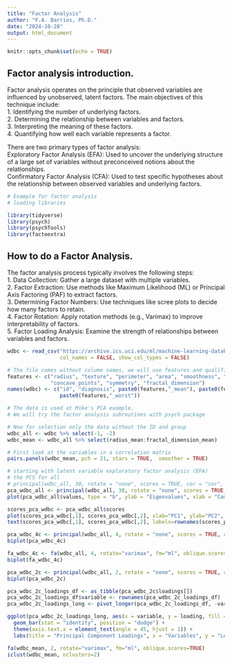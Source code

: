 ```yaml
---
title: "Factor Analysis"
author: "F.A. Barrios, Ph.D."
date: "2024-10-28"
output: html_document
---
```


```r
knitr::opts_chunk$set(echo = TRUE)
```

## Factor analysis introduction. 

Factor analysis operates on the principle that observed variables are influenced by unobserved, latent factors. The main objectives of this technique include:  
	1.	Identifying the number of underlying factors.  
	2.	Determining the relationship between variables and factors.  
	3.	Interpreting the meaning of these factors.  
	4.	Quantifying how well each variable represents a factor.  

There are two primary types of factor analysis:  
Exploratory Factor Analysis (EFA): Used to uncover the underlying structure of a large set of variables without preconceived notions about the relationships.  
Confirmatory Factor Analysis (CFA): Used to test specific hypotheses about the relationship between observed variables and underlying factors.  

```r
# Example for factor analysis
# loading libraries

library(tidyverse)
library(psych)
library(psychTools)
library(factoextra)
```

## How to do a Factor Analysis. 

The factor analysis process typically involves the following steps:  
	1.	Data Collection: Gather a large dataset with multiple variables.  
	2.	Factor Extraction: Use methods like Maximum Likelihood (ML) or Principal Axis Factoring (PAF) to extract factors.  
	3.	Determining Factor Numbers: Use techniques like scree plots to decide how many factors to retain.  
	4.	Factor Rotation: Apply rotation methods (e.g., Varimax) to improve interpretability of factors.  
	5.	Factor Loading Analysis: Examine the strength of relationships between variables and factors.  

```r
wdbc <- read_csv("https://archive.ics.uci.edu/ml/machine-learning-databases/breast-cancer-wisconsin/wdbc.data",
                 col_names = FALSE, show_col_types = FALSE)

# The file comes without colume names, we will use features and qualifications.
features <- c("radius", "texture", "perimeter", "area", "smoothness", "compactness", "concavity", 
              "concave_points", "symmetry", "fractal_dimension")
names(wdbc) <- c("id", "diagnosis", paste0(features,"_mean"), paste0(features,"_se"),
                 paste0(features,"_worst"))

# The data is used at Mike's PCA example.
# We will try the factor analysis subroutines with psych package

# Now for selection only the data without the ID and group
wdbc_all <- wdbc %>% select(-1, -2)
wdbc_mean <- wdbc_all %>% select(radius_mean:fractal_dimension_mean)

# First look at the variables in a correlation matrix
pairs.panels(wdbc_mean, pch = 21, stars = TRUE,  smoother = TRUE)

# starting with latent variable exploratory factor analysis (EFA)
# the PCS for all
# principal(wdbc_all, 30, rotate = "none", scores = TRUE, cor = "cor", method = "regression")
pca_wdbc_all <- principal(wdbc_all, 30, rotate = "none", scores = TRUE, use ="pairwise", cor = "cor", covar = TRUE, method = "regression")
plot(pca_wdbc_all$values, type = "b", ylab = "Eigenvalues", xlab = "Component Number")

scores_pca_wdbc <- pca_wdbc_all$scores
plot(scores_pca_wdbc[,1], scores_pca_wdbc[,2], xlab="PC1", ylab="PC2", main="Principal Components")
text(scores_pca_wdbc[,1], scores_pca_wdbc[,2], labels=rownames(scores_pca_wdbc), cex=0.7)

pca_wdbc_4c <- principal(wdbc_all, 4, rotate = "none", scores = TRUE, cor = "cor", method = "regression")
biplot(pca_wdbc_4c)

fa_wdbc_4c <- fa(wdbc_all, 4, rotate="varimax", fm="ml", oblique.scores=TRUE)
biplot(fa_wdbc_4c)

pca_wdbc_2c <- principal(wdbc_all, 2, rotate = "none", scores = TRUE, cor = "cor", method = "regression")
biplot(pca_wdbc_2c)

pca_wdbc_2c_loadings_df <- as_tibble(pca_wdbc_2c$loadings[])
pca_wdbc_2c_loadings_df$variable <- rownames(pca_wdbc_2c_loadings_df)
pca_wdbc_2c_loadings_long <- pivot_longer(pca_wdbc_2c_loadings_df, -variable, names_to = "component", values_to = "loading")

ggplot(pca_wdbc_2c_loadings_long, aes(x = variable, y = loading, fill = component)) +
  geom_bar(stat = "identity", position = "dodge") +
  theme(axis.text.x = element_text(angle = 45, hjust = 1)) +
  labs(title = "Principal Component Loadings", x = "Variables", y = "Loading")

fa(wdbc_mean, 2, rotate="varimax", fm="ml", oblique.scores=TRUE)
iclust(wdbc_mean, nclusters=2)


```

